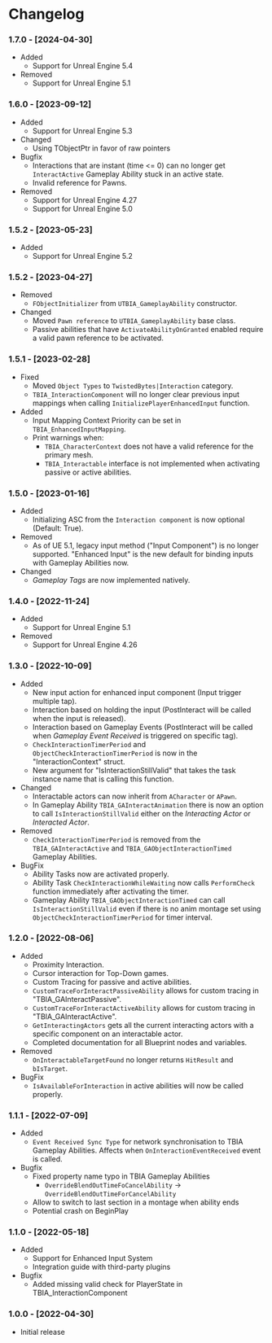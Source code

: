 
# Changelog

### 1.7.0 - [2024-04-30]
- Added
    - Support for Unreal Engine 5.4
- Removed
    - Support for Unreal Engine 5.1

### 1.6.0 - [2023-09-12]
- Added
    - Support for Unreal Engine 5.3
- Changed
    - Using TObjectPtr in favor of raw pointers
- Bugfix
    - Interactions that are instant (time <= 0) can no longer get `InteractActive` Gameplay Ability stuck in an active state.
    - Invalid reference for Pawns.
- Removed
    - Support for Unreal Engine 4.27
    - Support for Unreal Engine 5.0

### 1.5.2 - [2023-05-23]
- Added
  - Support for Unreal Engine 5.2

### 1.5.2 - [2023-04-27]
- Removed
    - `FObjectInitializer` from `UTBIA_GameplayAbility` constructor.
- Changed
    - Moved `Pawn reference` to `UTBIA_GameplayAbility` base class.
    - Passive abilities that have `ActivateAbilityOnGranted` enabled require a valid pawn reference to be activated.

### 1.5.1 - [2023-02-28]
- Fixed
    - Moved `Object Types` to `TwistedBytes|Interaction` category.
    - `TBIA_InteractionComponent` will no longer clear previous input mappings when calling `InitializePlayerEnhancedInput` function.
- Added
    - Input Mapping Context Priority can be set in `TBIA_EnhancedInputMapping`.
    - Print warnings when:
        - `TBIA_CharacterContext` does not have a valid reference for the primary mesh.
        - `TBIA_Interactable` interface is not implemented when activating passive or active abilities.

### 1.5.0 - [2023-01-16]
- Added
    - Initializing ASC from the `Interaction component` is now optional (Default: True).
- Removed
    - <UE version="5.1"/> As of UE 5.1, legacy input method ("Input Component") is no longer supported. "Enhanced Input" is the new default for binding inputs with Gameplay Abilities now.
- Changed
    - *Gameplay Tags* are now implemented natively.

### 1.4.0 - [2022-11-24]
- Added
    - Support for Unreal Engine 5.1
- Removed
    - Support for Unreal Engine 4.26

### 1.3.0 - [2022-10-09]
- Added
    - <UE version="4.27"/> <UE version="5.0"/> New input action for enhanced input component (Input trigger multiple tap).
    - <UE version="4.27"/> <UE version="5.0"/> Interaction based on holding the input (PostInteract will be called when the input is released).
    - <UE version="4.27"/> <UE version="5.0"/> Interaction based on Gameplay Events (PostInteract will be called when *Gameplay Event Received* is triggered on specific tag).
    - `CheckInteractionTimerPeriod` and `ObjectCheckInteractionTimerPeriod` is now in the "InteractionContext" struct.
    - New argument for "IsInteractionStillValid" that takes the task instance name that is calling this function.
- Changed
    - Interactable actors can now inherit from `ACharacter` or `APawn`.
    - In Gameplay Ability `TBIA_GAInteractAnimation` there is now an option to call `IsInteractionStillValid` either on the *Interacting Actor* or *Interacted Actor*.
- Removed
    - `CheckInteractionTimerPeriod` is removed from the `TBIA_GAInteractActive` and `TBIA_GAObjectInteractionTimed` Gameplay Abilities.
- BugFix
    - Ability Tasks now are activated properly.
    - Ability Task `CheckInteractionWhileWaiting` now calls `PerformCheck` function immediately after activating the timer.
    - Gameplay Ability `TBIA_GAObjectInteractionTimed` can call `IsInteractionStillValid` even if there is no anim montage set using `ObjectCheckInteractionTimerPeriod` for timer interval.

### 1.2.0 - [2022-08-06]
- Added
    - Proximity Interaction.
    - Cursor interaction for Top-Down games.
    - Custom Tracing for passive and active abilities.
    - `CustomTraceForInteractPassiveAbility` allows for custom tracing in "TBIA_GAInteractPassive".
    - `CustomTraceForInteractActiveAbility` allows for custom tracing in "TBIA_GAInteractActive".
    - `GetInteractingActors` gets all the current interacting actors with a specific component on an interactable actor.
    - Completed documentation for all Blueprint nodes and variables.
- Removed
    - <UE version="4.27"/> <UE version="5.0"/> <code>OnInteractableTargetFound</code> no longer returns <code>HitResult</code> and <code>bIsTarget</code>.
- BugFix
    - `IsAvailableForInteraction` in active abilities will now be called properly.

### 1.1.1 - [2022-07-09]
- Added
    - `Event Received Sync Type` for network synchronisation to TBIA Gameplay Abilities. Affects when `OnInteractionEventReceived` event is called.
- Bugfix
    - Fixed property name typo in TBIA Gameplay Abilities
        - `OverrideBlendOutTimeFoCancelAbility` → `OverrideBlendOutTimeForCancelAbility`
    - Allow to switch to last section in a montage when ability ends
    - <UE version="5.0"/> <UE version="4.27"/> Potential crash on BeginPlay

### 1.1.0 - [2022-05-18]
- Added
    - <UE version="5.0"/> <UE version="4.27"/> Support for Enhanced Input System
    - Integration guide with third-party plugins
- Bugfix
    - <UE version="5.0"/> Added missing valid check for PlayerState in TBIA_InteractionComponent

### 1.0.0 - [2022-04-30]
- Initial release
